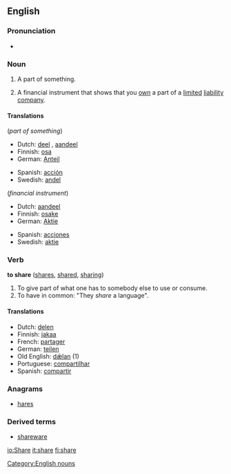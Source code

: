 ==English==

===Pronunciation===
*{{audio|en-us-share.ogg|Audio (US)}}

===Noun===
{{en-noun-reg}}

# A part of something.
# {{finance}} A financial instrument that shows that you [[own]] a part of a [[limited]] [[liability]] [[company]].

====Translations====
(''part of something'')
{{top}}
*Dutch: [[deel]] {{n}}, [[aandeel]] {{n}}
*Finnish: [[osa]]
*German: [[Anteil]] {{m}}
{{mid}}
*Spanish: [[acción]]
*Swedish: [[andel]]
{{bottom}}

(''financial instrument'')
{{top}}
*Dutch: [[aandeel]] {{n}}
*Finnish: [[osake]]
*German: [[Aktie]] {{f}}
{{mid}}
*Spanish: [[acciones]]
*Swedish: [[aktie]]
{{bottom}}


===Verb===
'''to share''' ([[shares]], [[shared]], [[sharing]])

#To give part of what one has to somebody else to use or consume.
#To have in common: "They ''share'' a language".

====Translations====
*Dutch: [[delen]]
*Finnish: [[jakaa]]
*French: [[partager]]
*German: [[teilen]]
*Old English: [[dælan|dǣlan]] (1)
*Portuguese: [[compartilhar]]
*Spanish: [[compartir]]

===Anagrams===
*[[hares]]

===Derived terms===
*[[shareware]]


[[Category:English nouns]]
[[io:Share]]
[[it:share]]
[[fi:share]]